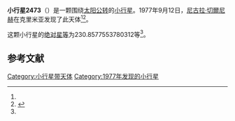 {{Infobox planet
| bgcolour = #FFFFC0
| name = 2473 Heyerdahl
| symbol = 
| image = 
| caption = 
| discovery = yes
| discovery_ref = 
| discoverer = [[尼古拉·切爾尼赫|尼古拉·切爾尼赫]]
| discovery_site = [[克里米亚|克里米亚]] 
| discovered = 1977年9月12日
| designations = yes
| mp_name = 
| named_after = 
| alt_names = 1977 RX7/ 1937 WG / 1957 WF / 1967 RW / 1967 UD / 1976 JL2
| mp_category = [[主带小行星|主带小行星]]
| orbit_ref = <ref name="a">[http://ssd.jpl.nasa.gov/sbdb.cgi?sstr=2473 2473 Heyerdahl] {{Wayback|url=http://ssd.jpl.nasa.gov/sbdb.cgi?sstr=2473 |date=20210717072924 }}，小行星數據庫瀏覽器（JPL Small-Body Database Browser）－[[美国国家航空航天局|美国国家航空航天局]]喷气推进实验室</ref>
| epoch = 2456400.5 (2013年4月18日更新)
| aphelion = {{convert|2.544635908522597|AU|km|3|abbr=on|lk=out}}
| perihelion = {{convert|1.939304159049737|AU|km|3|abbr=on}}
| semimajor = {{convert|2.241970033786167|AU|km|3|abbr=on}}
| eccentricity = 0.134999964
| period = 1226.148672 [[日|日]]<br />3.36[[儒略年|儒略年]]
| avg_speed = 
| inclination = 5.18698498970357
| asc_node = 185.7198292834813
| mean_anomaly = 
| arg_peri = 230.8577553780312
| satellites = 
| physical_characteristics = yes
| dimensions = 
| mass = 
| density = 
| surface_grav = 
| escape_velocity = 
| sidereal_day = 
| axial_tilt = 
| pole_ecliptic_lat = 
| pole_ecliptic_lon = 
| albedo = 
| temperatures= 
| temp_name1 = 
| mean_temp_1 = 
| max_temp_1 = 
| temp_name2 = 
| max_temp_2 = 
| spectral_type = 
| abs_magnitude = 230.8577553780312
}}

'''小行星2473'''（{{lang-en|2473 Heyerdahl}}）是一颗围绕[[太阳|太阳]][[公转|公转]]的[[小行星|小行星]]。1977年9月12日，[[尼古拉·切爾尼赫|尼古拉·切爾尼赫]]在克里米亚发现了此天体<ref name="a" /><ref>{{cite news|title=小行星列表|url=http://cfa-www.harvard.edu/iau/lists/NumberedMPs.txt|accessdate=2013-07-08|newspaper=哈佛大学|archive-date=2008-05-17|archive-url=https://web.archive.org/web/20080517010638/http://cfa-www.harvard.edu/iau/lists/NumberedMPs.txt|dead-url=no}}</ref>。

这颗小行星的[[绝对星等|绝对星等]]为230.8577553780312等<ref name="a" />。

==参考文献==
{{reflist}}
{{Minor Planet Number|[[小行星2472|小行星2472]]|[[小行星2474|小行星2474]]}}

{{小天体}}

[[Category:小行星带天体|Category:小行星带天体]]
[[Category:1977年发现的小行星|Category:1977年发现的小行星]]

{{asteroid-stub}}
